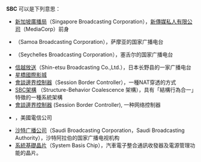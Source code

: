 {{Not|SBS}}
'''SBC''' 可以是下列意思：
* [[新加坡廣播局|新加坡廣播局]]（Singapore Broadcasting Corporation），[[新傳媒私人有限公司|新傳媒私人有限公司]]（MediaCorp）前身
* {{link-en|萨摩亚广播公司|Samoa Broadcasting Corporation}}（Samoa Broadcasting Corporation），萨摩亚的国家广播电台
* {{link-en|塞舌尔广播公司|Seychelles Broadcasting Corporation}}（Seychelles Broadcasting Corporation），塞舌尔的国家广播电台
* [[信越放送|信越放送]]（Shin-etsu Broadcasting Co.,Ltd.），日本长野县的一家广播电台
* [[星橋國際影城|星橋國際影城]]
* [[會談邊界控制器|會談邊界控制器]]（Session Border Controller），一種NAT穿透的方式
* [[SBC架構|SBC架構]] （Structure-Behavior Coalescence 架構），具有「結構行為合一」特徵的一種系統架構
* [[會談邊界控制器|會談邊界控制器]] (Session Border Controller), 一种网络控制器
* {{link-en|西南貝爾電訊|SBC Telecom}}，美國電信公司
* [[沙特广播公司|沙特广播公司]]（Saudi Broadcasting Corporation，Saudi Broadcasting Authority），沙特阿拉伯的国家广播电视机构
* [[系統基礎晶片|系統基礎晶片]]（System Basis Chip），汽車電子整合通訊收發器及電源管理功能的晶片。
{{disambig|cat=三字拉丁字母縮寫消歧義}}